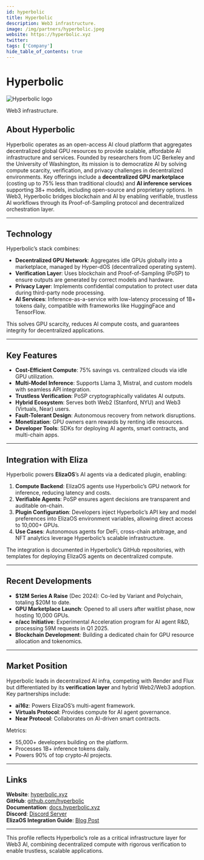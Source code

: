 ---
id: hyperbolic
title: Hyperbolic
description: Web3 infrastructure.
image: /img/partners/hyperbolic.jpeg
website: https://hyperbolic.xyz
twitter:
tags: ['Company']
hide_table_of_contents: true
---

# Hyperbolic

<div className="partner-logo">
  <img src="/img/partners/hyperbolic.jpeg" alt="Hyperbolic logo" />
</div>

Web3 infrastructure.

## About Hyperbolic

Hyperbolic operates as an open-access AI cloud platform that aggregates decentralized global GPU resources to provide scalable, affordable AI infrastructure and services. Founded by researchers from UC Berkeley and the University of Washington, its mission is to democratize AI by solving compute scarcity, verification, and privacy challenges in decentralized environments. Key offerings include a **decentralized GPU marketplace** (costing up to 75% less than traditional clouds) and **AI inference services** supporting 38+ models, including open-source and proprietary options. In Web3, Hyperbolic bridges blockchain and AI by enabling verifiable, trustless AI workflows through its Proof-of-Sampling protocol and decentralized orchestration layer.

---

## Technology

Hyperbolic’s stack combines:

- **Decentralized GPU Network**: Aggregates idle GPUs globally into a marketplace, managed by Hyper-dOS (decentralized operating system).
- **Verification Layer**: Uses blockchain and Proof-of-Sampling (PoSP) to ensure outputs are generated by correct models and hardware.
- **Privacy Layer**: Implements confidential computation to protect user data during third-party node processing.
- **AI Services**: Inference-as-a-service with low-latency processing of 1B+ tokens daily, compatible with frameworks like HuggingFace and TensorFlow.

This solves GPU scarcity, reduces AI compute costs, and guarantees integrity for decentralized applications.

---

## Key Features

- **Cost-Efficient Compute**: 75% savings vs. centralized clouds via idle GPU utilization.
- **Multi-Model Inference**: Supports Llama 3, Mistral, and custom models with seamless API integration.
- **Trustless Verification**: PoSP cryptographically validates AI outputs.
- **Hybrid Ecosystem**: Serves both Web2 (Stanford, NYU) and Web3 (Virtuals, Near) users.
- **Fault-Tolerant Design**: Autonomous recovery from network disruptions.
- **Monetization**: GPU owners earn rewards by renting idle resources.
- **Developer Tools**: SDKs for deploying AI agents, smart contracts, and multi-chain apps.

---

## Integration with Eliza

Hyperbolic powers **ElizaOS**’s AI agents via a dedicated plugin, enabling:

1. **Compute Backend**: ElizaOS agents use Hyperbolic’s GPU network for inference, reducing latency and costs.
2. **Verifiable Agents**: PoSP ensures agent decisions are transparent and auditable on-chain.
3. **Plugin Configuration**: Developers inject Hyperbolic’s API key and model preferences into ElizaOS environment variables, allowing direct access to 10,000+ GPUs.
4. **Use Cases**: Autonomous agents for DeFi, cross-chain arbitrage, and NFT analytics leverage Hyperbolic’s scalable infrastructure.

The integration is documented in Hyperbolic’s GitHub repositories, with templates for deploying ElizaOS agents on decentralized compute.

---

## Recent Developments

- **$12M Series A Raise** (Dec 2024): Co-led by Variant and Polychain, totaling $20M to date.
- **GPU Marketplace Launch**: Opened to all users after waitlist phase, now hosting 10,000 GPUs.
- **e/acc Initiative**: Experimental Acceleration program for AI agent R&D, processing 59M requests in Q1 2025.
- **Blockchain Development**: Building a dedicated chain for GPU resource allocation and tokenomics.

---

## Market Position

Hyperbolic leads in decentralized AI infra, competing with Render and Flux but differentiated by its **verification layer** and hybrid Web2/Web3 adoption. Key partnerships include:

- **ai16z**: Powers ElizaOS’s multi-agent framework.
- **Virtuals Protocol**: Provides compute for AI agent governance.
- **Near Protocol**: Collaborates on AI-driven smart contracts.

Metrics:

- 55,000+ developers building on the platform.
- Processes 1B+ inference tokens daily.
- Powers 90% of top crypto-AI projects.

---

## Links

**Website**: [hyperbolic.xyz](https://hyperbolic.xyz)  
**GitHub**: [github.com/hyperbolic](https://github.com/hyperbolic)  
**Documentation**: [docs.hyperbolic.xyz](https://docs.hyperbolic.xyz)  
**Discord**: [Discord Server](https://discord.gg/hyperbolic)  
**ElizaOS Integration Guide**: [Blog Post](https://hyperbolic.xyz/blog/elizaos-now-powered-by-hyperbolic)

---

This profile reflects Hyperbolic’s role as a critical infrastructure layer for Web3 AI, combining decentralized compute with rigorous verification to enable trustless, scalable applications.
